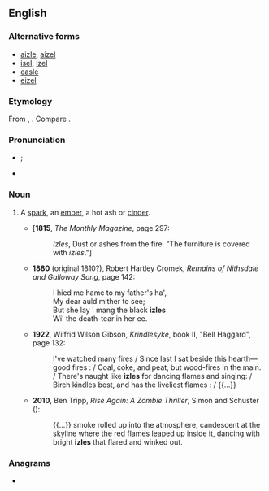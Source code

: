 ==English==

===Alternative forms===
* [[aizle]], [[aizel]]
* [[isel]], [[izel]]
* [[easle]]
* [[eizel]]

===Etymology===
From {{inh|en|ang|ysel}}, {{m|ang|ysle}}. Compare {{cog|non|usli}}.

===Pronunciation===
* {{IPA|en|/ˈaɪzəl/}}; {{a|dialectally also}} {{IPA|en|/ˈizəl/|/ˈɪzəl/}}
* {{rhymes|en|aɪzəl|s=1}}

===Noun===
{{en-noun}}

# {{lb|en|dialectal}} A [[spark]], an [[ember]], a hot ash or [[cinder]].
#* ['''1815''', ''The Monthly Magazine'', page 297:
#*: ''Izles'', Dust or ashes from the fire. "The furniture is covered with ''izles''."]
#* '''1880''' (original 1810?), Robert Hartley Cromek, ''Remains of Nithsdale and Galloway Song'', page 142:
#*: I hied me hame to my father&#39;s ha&#39;,
#*: My dear auld mither to see;
#*: But she lay &#39; mang the black '''izles'''
#*: Wi&#39; the death-tear in her ee.
#* '''1922''', Wilfrid Wilson Gibson, ''Krindlesyke'', book II, "Bell Haggard", page 132:
#*: I've watched many fires / Since last I sat beside this hearth—good fires : / Coal, coke, and peat, but wood-fires in the main. / There's naught like '''izles''' for dancing flames and singing: /  Birch kindles best, and has the liveliest flames : / {{...}}
#* '''2010''', Ben Tripp, ''Rise Again: A Zombie Thriller'', Simon and Schuster ({{ISBN|9781439165188}}):
#*: {{...}} smoke rolled up into the atmosphere, candescent at the skyline where the red flames leaped up inside it, dancing with bright '''izles''' that flared and winked out.

===Anagrams===
* {{anagrams|en|a=eilz|izel}}